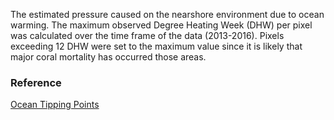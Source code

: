 The estimated pressure caused on the nearshore environment due to ocean warming. The maximum observed Degree Heating Week (DHW) per pixel was calculated over the time frame of the data (2013-2016). Pixels exceeding 12 DHW were set to the maximum value since it is likely that major coral mortality has occurred those areas.

### Reference

[Ocean Tipping Points](http://www.pacioos.hawaii.edu/projects/oceantippingpoints/#data)